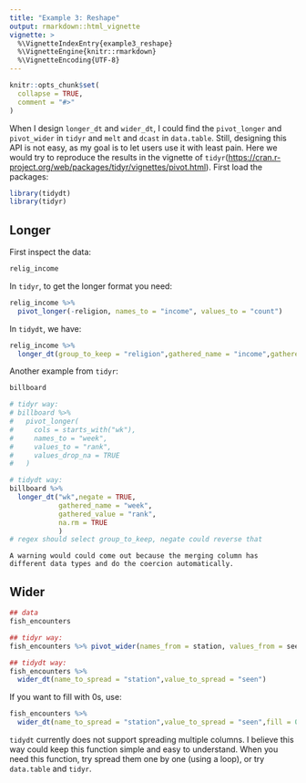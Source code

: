 ---
title: "Example 3: Reshape"
output: rmarkdown::html_vignette
vignette: >
  %\VignetteIndexEntry{example3_reshape}
  %\VignetteEngine{knitr::rmarkdown}
  %\VignetteEncoding{UTF-8}
---

```{r, include = FALSE}
knitr::opts_chunk$set(
  collapse = TRUE,
  comment = "#>"
)
```
  When I design `longer_dt` and `wider_dt`, I could find the `pivot_longer` and `pivot_wider` in `tidyr` and `melt` and `dcast` in `data.table`. Still, designing this API is not easy, as my goal is to let users use it with least pain. Here we would try to reproduce the results in the vignette of `tidyr`(<https://cran.r-project.org/web/packages/tidyr/vignettes/pivot.html>). First load the packages:
```{r setup}
library(tidydt)
library(tidyr)
```

## Longer
  First inspect the data:
```{r}
relig_income
```
  In `tidyr`, to get the longer format you need:
```{r,eval=FALSE}
relig_income %>% 
  pivot_longer(-religion, names_to = "income", values_to = "count")
```
  In `tidydt`, we have:
```{r,warning=FALSE}
relig_income %>% 
  longer_dt(group_to_keep = "religion",gathered_name = "income",gathered_value = "count")
```
  Another example from `tidyr`:
```{r,eval=FALSE}
billboard

# tidyr way:
# billboard %>% 
#   pivot_longer(
#     cols = starts_with("wk"), 
#     names_to = "week", 
#     values_to = "rank",
#     values_drop_na = TRUE
#   )

# tidydt way:
billboard %>% 
  longer_dt("wk",negate = TRUE,  
            gathered_name = "week",
            gathered_value = "rank",
            na.rm = TRUE
            )
# regex should select group_to_keep, negate could reverse that
```
    A warning would could come out because the merging column has different data types and do the coercion automatically.
    
## Wider

```{r}
## data
fish_encounters

## tidyr way:
fish_encounters %>% pivot_wider(names_from = station, values_from = seen)

## tidydt way:
fish_encounters %>% 
  wider_dt(name_to_spread = "station",value_to_spread = "seen")
```
    
  If you want to fill with 0s, use:
```{r}
fish_encounters %>% 
  wider_dt(name_to_spread = "station",value_to_spread = "seen",fill = 0)
```
  `tidydt` currently does not support spreading multiple columns. I believe this way could keep this function simple and easy to understand. When you need this function, try spread them one by one (using a loop), or try `data.table` and `tidyr`.



